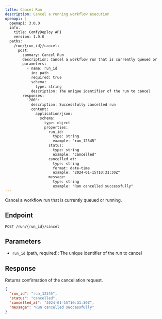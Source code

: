 ```yaml
---
title: Cancel Run
description: Cancel a running workflow execution
openapi: |
  openapi: 3.0.0
  info:
    title: ComfyDeploy API
    version: 1.0.0
  paths:
    /run/{run_id}/cancel:
      post:
        summary: Cancel Run
        description: Cancel a workflow run that is currently queued or running
        parameters:
          - name: run_id
            in: path
            required: true
            schema:
              type: string
            description: The unique identifier of the run to cancel
        responses:
          '200':
            description: Successfully cancelled run
            content:
              application/json:
                schema:
                  type: object
                  properties:
                    run_id:
                      type: string
                      example: "run_12345"
                    status:
                      type: string
                      example: "cancelled"
                    cancelled_at:
                      type: string
                      format: date-time
                      example: "2024-01-15T10:31:30Z"
                    message:
                      type: string
                      example: "Run cancelled successfully"
---
```


Cancel a workflow run that is currently queued or running.

## Endpoint

```
POST /run/{run_id}/cancel
```

## Parameters

- `run_id` (path, required): The unique identifier of the run to cancel

## Response

Returns confirmation of the cancellation request.

```json
{
  "run_id": "run_12345",
  "status": "cancelled",
  "cancelled_at": "2024-01-15T10:31:30Z",
  "message": "Run cancelled successfully"
}
```
